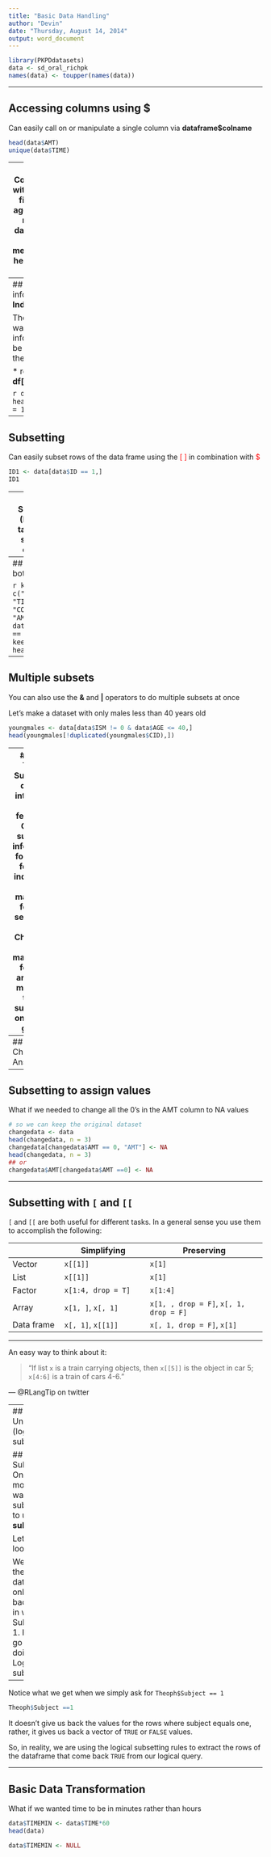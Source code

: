 ```yaml
---
title: "Basic Data Handling"
author: "Devin"
date: "Thursday, August 14, 2014"
output: word_document
---
```


```r
library(PKPDdatasets)
data <- sd_oral_richpk
names(data) <- toupper(names(data))
```

---

## Accessing columns using $

Can easily call on or manipulate a single column via **dataframe$colname**


```r
head(data$AMT)
unique(data$TIME)
```


---
## Adding Columns to a DF with **$**
```r
# find the mean age and add it to new column
data$MEANAGE <- mean(data$AGE)
head(data, n= 3)
```

```r
# can also delete columns
data$MEANAGE <- NULL
head(data, n = 3)
```

---
## Accessing information using **Indexing**

The index is the way that the information can be referenced in the dataframe

* remember **df[row,column]**

```r
data[2,]
head(data[,2], n = 16)
```

--- 

## Subsetting

Can easily subset rows of the data frame using the <font color="red">[ ]</font> in combination with <font color="red">$ </font>
```r
ID1 <- data[data$ID == 1,]
ID1
```

---
## Subsetting (II)
Or can take only a subset of columns
```r
datasmall <- data[, c(1:4)]
```

or using the column names

```r
keepcols <- c("ID", "TIME", "CONC", "AMT")
datasmall <- data[, keepcols]
head(datasmall)
```

---
## Using both together

```r
keepcols <- c("ID", "TIME", "CONC", "AMT")
ID1 <- data[data$CID == 1, keepcols]
head(ID1)
```

---
## Multiple subsets

You can also use the **&** and **|** operators to do multiple subsets at once

Let's make a dataset with only males less than 40 years old

```r
youngmales <- data[data$ISM != 0 & data$AGE <= 40,]
head(youngmales[!duplicated(youngmales$CID),])
```

---
## Your Turn
* Subset the dataset into males and females
* Get the summary information for weight for:
  * all individuals
  * and males and females separately
* Challenge:
  * how many black females and asian males are there? subset out only those groups

---
## Challenge Answer
```r
head(data[(data$RACE == "Black" & data$GENDER == "Female") | (data$RACE == "Asian" & data$GENDER == "Male"),])
```


---
## Subsetting to assign values

What if we needed to change all the 0's in the AMT column to NA values
```r
# so we can keep the original dataset
changedata <- data
head(changedata, n = 3)
changedata[changedata$AMT == 0, "AMT"] <- NA
head(changedata, n = 3)
## or
changedata$AMT[changedata$AMT ==0] <- NA
```

---

## Subsetting with `[` and `[[`

`[` and `[[` are both useful for different tasks. In a general sense you use them to accomplish the following:

|             | Simplifying         | Preserving                 |
|-------------|---------------------|----------------------------|
| Vector      | `x[[1]]`           | `x[1]`                     | 
| List        | `x[[1]]`           | `x[1]`                     | 
| Factor      | `x[1:4, drop = T]`  | `x[1:4]`                   | 
| Array       | `x[1, ]`, `x[, 1]`  | `x[1, , drop = F]`, `x[, 1, drop = F]` | 
| Data frame  | `x[, 1]`, `x[[1]]`  | `x[, 1, drop = F]`, `x[1]` | 

---

An easy way to think about it:

>  "If list `x` is a train carrying objects, then `x[[5]]` is 
> the object in car 5; `x[4:6]` is a train of cars 4-6." 

--- @RLangTip on twitter


---
## Understanding (logical) subsetting

## Logical Subsetting
One of the most common ways to subset rows is to use **logical subsetting**. 

Let's take a look
```r
Theoph[Theoph$Subject ==1,]
```

We just subset the Theoph dataframe to only give us back the rows in which Subject equals 1. How does R go about doing this? Logical subsetting!

---


Notice what we get when we simply ask for `Theoph$Subject == 1`
```r
Theoph$Subject ==1
```
It doesn't give us back the values for the rows where subject equals one, rather, it gives us back a vector of `TRUE` or `FALSE` values.

So, in reality, we are using the logical subsetting rules to extract the rows of the dataframe that come back `TRUE` from our logical query.



---
## Basic Data Transformation

What if we wanted time to be in minutes rather than hours
```r
data$TIMEMIN <- data$TIME*60
head(data)
```

```r
data$TIMEMIN <- NULL
```
